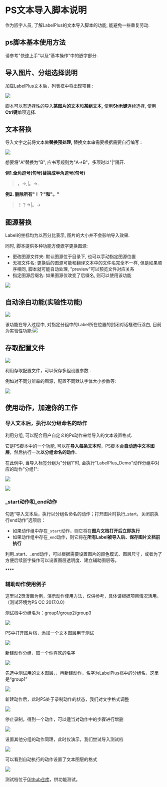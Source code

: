 # PS文本导入脚本说明

作为嵌字人员, 了解LabelPlus的文本导入脚本的功能, 能避免一些重复劳动.

## ps脚本基本使用方法

请参考"快速上手"以及"基本操作"中的嵌字部分.

## 导入图片、分组选择说明

加载LabelPlus文本后，列表框中将出现项目
:

![](assets/ps_script_1.jpg)

脚本可以有选择性的导入**某图片的文本**和**某组文本,** 使用**Shift键**连续选择, 使用**Ctrl键**单项选择.

## 文本替换

导入文字之前将文本做**替换预处理,** 替换文本串需要根据需要自行编写
:

![](assets/ps_script_2.jpg)

想要将"A"替换为"B", 应书写规则为"A-&gt;B"，多项时以"\|"隔开.

**例1.全角逗号\(句号\)替换成半角逗号\(句号\)**

> ，-&gt;,\|。-&gt;.

**例2. 删除所有"！？"和"。"**

> ！？-&gt;\|。-&gt;

## 图源替换

Label的坐标均为以百分比表示, 图片的大小并不会影响导入效果.

同时, 脚本提供多种功能方便嵌字更换图源:

* 更改图源文件夹: 默认图源位于目录下, 也可以手动指定图源位置
* 无视文件名: 更换后的图源可能和翻译文本中的文件名完全不一样, 但是如果顺序相同, 脚本就可能自动处理, "preview"可以预览文件对应关系
* 指定图源后缀名: 如果图源仅改变了后缀名, 则可以使用该功能

![](assets/image_replace.png)

## 自动涂白功能\(实验性功能\)

![](assets/script-tu-bai.png)

该功能在导入过程中, 对指定分组中的Label所在位置的封闭对话框进行涂白, 目前为实验性功能:![](assets/tu-bai-ce-shi.gif)

## 存取配置文件

![](assets/ps_script_3.jpg)

利用存取配置文件，可以保存多组设置参数
.

例如对不同分辨率的图源，配置不同默认字体大小参数等:

![](assets/ps_script_4.jpg)

## 使用动作，加速你的工作

### 导入文本后，执行以分组命名的动作

利用分组, 可以配合用户自定义的Ps动作来给导入的文本设置格式.

它是PS脚本中的一个功能, 可以在**导入每条文本时**，PS脚本会**自动选中文本图层**，然后执行一次**以分组命名的动作.**

在此例中, 当导入标签分组为"分组1"时, 会执行"LabelPlus\_Demo"动作分组中对应的动作"分组1":

![](assets/group_action_3.jpg)

![](assets/group_action_2.jpg)

### \_start动作和\_end动作

勾选“导入文本后，执行以分组名命名的动作；打开图片时执行\_start，关闭前执行end动作”选项后：

* 如果动作组中存在`_start`动作，则它将在**图片文档打开后立即执行**
* 如果动作组中存在`_end`动作，则它将在**所有Label被导入后、保存图片文档前执行**

利用\_start、\_end动作，可以根据需要设置图片的颜色模式、图层尺寸，或者为了方便后续嵌字操作可以设置图层透明度、建立辅助图层等。

\*\*\*\*

### 辅助动作使用例子

这里以2页漫画为例，演示动作使用方法，仅供参考，具体请根据项目情况活用。（测试环境为PS CC 2017.0.0）

测试档中分组名为：group1/group2/group3

![](assets/image%20%282%29.png)

PS中打开图片档，添加一个文本图层用于测试

![](assets/image%20%281%29.png)

新建动作分组，取一个你喜欢的名字

![](assets/image%20%288%29.png)

先选中测试用的文本图层，，再新建动作，名字为LabelPlus档中的分组名，这里是“group1”

![](assets/image%20%285%29.png)

新建动作后，此时PS处于录制动作的状态，我们对文字格式调整

![](assets/image%20%2810%29.png)

停止录制，得到一个动作，可以适当对动作中的步骤进行增删

![](assets/image%20%2811%29.png)

设置其他分组的动作同理，此时仅演示，我们尝试导入测试档

![](assets/image.png)

可以看到自动执行的动作设置了文本图层的格式

![](assets/image%20%289%29.png)

测试档位于[Github仓库](https://github.com/LabelPlus/labelplus_test_files/tree/master/action_test_files)，供功能测试。

